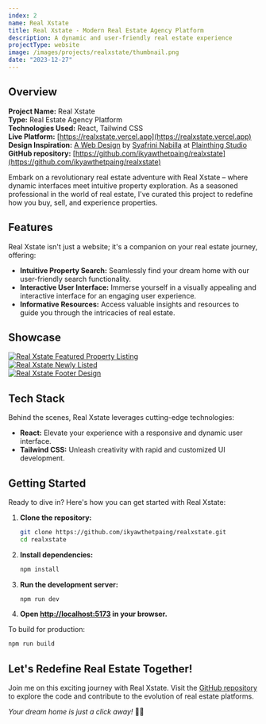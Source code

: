```yaml
---
index: 2
name: Real Xstate
title: Real Xstate - Modern Real Estate Agency Platform
description: A dynamic and user-friendly real estate experience
projectType: website
image: /images/projects/realxstate/thumbnail.png
date: "2023-12-27"
---
```


## Overview

**Project Name:** Real Xstate  
**Type:** Real Estate Agency Platform  
**Technologies Used:** React, Tailwind CSS  
**Live Platform:** [https://realxstate.vercel.app](https://realxstate.vercel.app)  
**Design Inspiration:** [A Web Design](https://dribbble.com/shots/23254177-Real-Estate-Agency-Landing-Page) by [Syafrini Nabilla](https://dribbble.com/ssnabilla) at [Plainthing Studio](https://dribbble.com/plainthingstudio)  
**GitHub repository:** [https://github.com/ikyawthetpaing/realxstate](https://github.com/ikyawthetpaing/realxstate)

Embark on a revolutionary real estate adventure with Real Xstate – where dynamic interfaces meet intuitive property exploration. As a seasoned professional in the world of real estate, I've curated this project to redefine how you buy, sell, and experience properties.

## Features

Real Xstate isn't just a website; it's a companion on your real estate journey, offering:

- **Intuitive Property Search:** Seamlessly find your dream home with our user-friendly search functionality.
- **Interactive User Interface:** Immerse yourself in a visually appealing and interactive interface for an engaging user experience.
- **Informative Resources:** Access valuable insights and resources to guide you through the intricacies of real estate.

## Showcase

[![Real Xstate Featured Property Listing](/images/projects/realxstate/showcase/property-listing.png)](https://realxstate.vercel.app)  
[![Real Xstate Newly Listed](/images/projects/realxstate/showcase/newly-listed.png)](https://realxstate.vercel.app)  
[![Real Xstate Footer Design](/images/projects/realxstate/showcase/footer.png)](https://realxstate.vercel.app)

## Tech Stack

Behind the scenes, Real Xstate leverages cutting-edge technologies:

- **React:** Elevate your experience with a responsive and dynamic user interface.
- **Tailwind CSS:** Unleash creativity with rapid and customized UI development.

## Getting Started

Ready to dive in? Here's how you can get started with Real Xstate:

1. **Clone the repository:**

   ```bash
   git clone https://github.com/ikyawthetpaing/realxstate.git
   cd realxstate
   ```

2. **Install dependencies:**

   ```bash
   npm install
   ```

3. **Run the development server:**

   ```bash
   npm run dev
   ```

4. **Open [http://localhost:5173](http://localhost:5173) in your browser.**

To build for production:

```bash
npm run build
```

## Let's Redefine Real Estate Together!

Join me on this exciting journey with Real Xstate. Visit the [GitHub repository](https://github.com/ikyawthetpaing/realxstate) to explore the code and contribute to the evolution of real estate platforms.

_Your dream home is just a click away!_ 🏡✨
